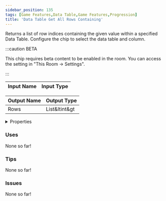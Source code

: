 ```yaml
---
sidebar_position: 135
tags: [Game Features,Data Table,Game Features,Progression]
title: 'Data Table Get All Rows Containing'
---
```


Returns a list of row indices containing the given value within a specified Data Table. Configure the chip to select the data table and column.

:::caution BETA

This chip requires beta content to be enabled in the room. You can access the setting in "This Room -> Settings".

:::

<IChip uuid="0a04aa3b-22bd-44a8-8613-9c02db855e88"/>

| Input Name | Input Type |
|-----------|-----------|

| Output Name | Output Type |
|-----------|-----------|
| Rows | List&ltint&gt |


<details>
  <summary>Properties</summary>
  <div>
    <div>
    <table>
      <thead>
        <tr>
          <th>Is beta required?</th>
          <th>Yes</th>
        </tr>
        <tr>
          <th>Is this chip a trolling risk?</th>
          <th>No</th>
        </tr>
        <tr>
          <th>Is this chip a role assignment risk?</th>
          <th>No</th>
        </tr>
        <tr>
          <th>Chip UUID</th>
          <th>0a04aa3b-22bd-44a8-8613-9c02db855e88</th>
        </tr>
        <tr>
          <th>Room availability</th>
          <th>Available everywhere</th>
        </tr>
      </thead>
    </table>
    </div>
  </div>
</details>

### Uses

None so far!

### Tips

None so far!

### Issues

None so far!
